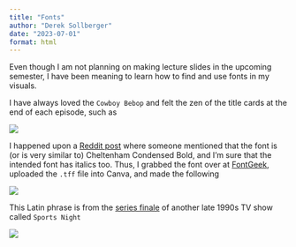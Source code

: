 ```yaml
---
title: "Fonts"
author: "Derek Sollberger"
date: "2023-07-01"
format: html
---
```


Even though I am not planning on making lecture slides in the upcoming semester, I have been meaning to learn how to find and use fonts in my visuals.

I have always loved the `Cowboy Bebop` and felt the zen of the title cards at the end of each episode, such as

![](youre_gonna_carry_that_weight.jpg)

I happened upon a [Reddit post](https://old.reddit.com/r/cowboybebop/comments/actwai/anyone_else_just_love_the_font_they_use/edarmyq/) where someone mentioned that the font is (or is very similar to) Cheltenham Condensed Bold, and I'm sure that the intended font has italics too.  Thus, I grabbed the font over at [FontGeek](https://fontsgeek.com/fonts/Cheltenham-Condensed-Bold-Italic), uploaded the `.tff` file into Canva, and made the following

![](QuoVadimus.png)

This Latin phrase is from the [series finale](https://sntranscripts.livejournal.com/11808.html) of another late 1990s TV show called `Sports Night`

![](Calvin_Traeger.png)